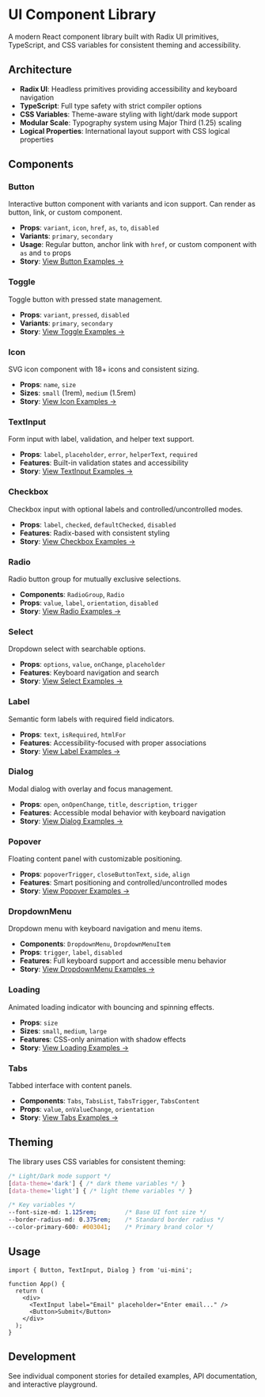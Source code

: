 
<Meta title="Introduction" />

# UI Component Library

A modern React component library built with Radix UI primitives, TypeScript, and CSS variables for consistent theming and accessibility.

## Architecture

- **Radix UI**: Headless primitives providing accessibility and keyboard navigation
- **TypeScript**: Full type safety with strict compiler options  
- **CSS Variables**: Theme-aware styling with light/dark mode support
- **Modular Scale**: Typography system using Major Third (1.25) scaling
- **Logical Properties**: International layout support with CSS logical properties

## Components

### Button
Interactive button component with variants and icon support. Can render as button, link, or custom component.
- **Props**: `variant`, `icon`, `href`, `as`, `to`, `disabled`
- **Variants**: `primary`, `secondary`
- **Usage**: Regular button, anchor link with `href`, or custom component with `as` and `to` props
- **Story**: [View Button Examples →](?path=/story/components-button--primary)

### Toggle
Toggle button with pressed state management.
- **Props**: `variant`, `pressed`, `disabled`
- **Variants**: `primary`, `secondary` 
- **Story**: [View Toggle Examples →](?path=/story/components-toggle--default)

### Icon
SVG icon component with 18+ icons and consistent sizing.
- **Props**: `name`, `size`
- **Sizes**: `small` (1rem), `medium` (1.5rem)
- **Story**: [View Icon Examples →](?path=/story/components-icon--default)

### TextInput
Form input with label, validation, and helper text support.
- **Props**: `label`, `placeholder`, `error`, `helperText`, `required`
- **Features**: Built-in validation states and accessibility
- **Story**: [View TextInput Examples →](?path=/story/components-textinput--default)

### Checkbox
Checkbox input with optional labels and controlled/uncontrolled modes.
- **Props**: `label`, `checked`, `defaultChecked`, `disabled`
- **Features**: Radix-based with consistent styling
- **Story**: [View Checkbox Examples →](?path=/story/components-checkbox--default)

### Radio
Radio button group for mutually exclusive selections.
- **Components**: `RadioGroup`, `Radio`
- **Props**: `value`, `label`, `orientation`, `disabled`
- **Story**: [View Radio Examples →](?path=/story/components-radio--default)

### Select
Dropdown select with searchable options.
- **Props**: `options`, `value`, `onChange`, `placeholder`
- **Features**: Keyboard navigation and search
- **Story**: [View Select Examples →](?path=/story/components-select--default)

### Label
Semantic form labels with required field indicators.
- **Props**: `text`, `isRequired`, `htmlFor`
- **Features**: Accessibility-focused with proper associations
- **Story**: [View Label Examples →](?path=/story/components-label--default)

### Dialog
Modal dialog with overlay and focus management.
- **Props**: `open`, `onOpenChange`, `title`, `description`, `trigger`
- **Features**: Accessible modal behavior with keyboard navigation
- **Story**: [View Dialog Examples →](?path=/story/components-dialog--default)

### Popover
Floating content panel with customizable positioning.
- **Props**: `popoverTrigger`, `closeButtonText`, `side`, `align`
- **Features**: Smart positioning and controlled/uncontrolled modes
- **Story**: [View Popover Examples →](?path=/story/components-popover--default)

### DropdownMenu
Dropdown menu with keyboard navigation and menu items.
- **Components**: `DropdownMenu`, `DropdownMenuItem`
- **Props**: `trigger`, `label`, `disabled`
- **Features**: Full keyboard support and accessible menu behavior
- **Story**: [View DropdownMenu Examples →](?path=/story/components-dropdownmenu--default)

### Loading
Animated loading indicator with bouncing and spinning effects.
- **Props**: `size`
- **Sizes**: `small`, `medium`, `large`
- **Features**: CSS-only animation with shadow effects
- **Story**: [View Loading Examples →](?path=/story/components-loading--default)

### Tabs
Tabbed interface with content panels.
- **Components**: `Tabs`, `TabsList`, `TabsTrigger`, `TabsContent`
- **Props**: `value`, `onValueChange`, `orientation`
- **Story**: [View Tabs Examples →](?path=/story/components-tabs--default)

## Theming

The library uses CSS variables for consistent theming:

```css
/* Light/Dark mode support */
[data-theme='dark'] { /* dark theme variables */ }
[data-theme='light'] { /* light theme variables */ }

/* Key variables */
--font-size-md: 1.125rem;        /* Base UI font size */
--border-radius-md: 0.375rem;    /* Standard border radius */
--color-primary-600: #003041;    /* Primary brand color */
```

## Usage

```tsx
import { Button, TextInput, Dialog } from 'ui-mini';

function App() {
  return (
    <div>
      <TextInput label="Email" placeholder="Enter email..." />
      <Button>Submit</Button>
    </div>
  );
}
```

## Development

See individual component stories for detailed examples, API documentation, and interactive playground.